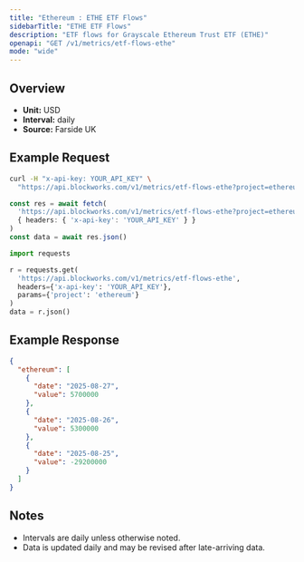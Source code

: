 ```yaml
---
title: "Ethereum : ETHE ETF Flows"
sidebarTitle: "ETHE ETF Flows"
description: "ETF flows for Grayscale Ethereum Trust ETF (ETHE)"
openapi: "GET /v1/metrics/etf-flows-ethe"
mode: "wide"
---
```


## Overview

- **Unit:** USD
- **Interval:** daily
- **Source:** Farside UK

## Example Request

<CodeGroup>

```bash cURL
curl -H "x-api-key: YOUR_API_KEY" \
  "https://api.blockworks.com/v1/metrics/etf-flows-ethe?project=ethereum"
```

```typescript TypeScript
const res = await fetch(
  'https://api.blockworks.com/v1/metrics/etf-flows-ethe?project=ethereum',
  { headers: { 'x-api-key': 'YOUR_API_KEY' } }
)
const data = await res.json()
```

```python Python
import requests

r = requests.get(
  'https://api.blockworks.com/v1/metrics/etf-flows-ethe',
  headers={'x-api-key': 'YOUR_API_KEY'},
  params={'project': 'ethereum'}
)
data = r.json()
```

</CodeGroup>

## Example Response

```json
{
  "ethereum": [
    {
      "date": "2025-08-27",
      "value": 5700000
    },
    {
      "date": "2025-08-26",
      "value": 5300000
    },
    {
      "date": "2025-08-25",
      "value": -29200000
    }
  ]
}
```

## Notes
- Intervals are daily unless otherwise noted.
- Data is updated daily and may be revised after late-arriving data.
